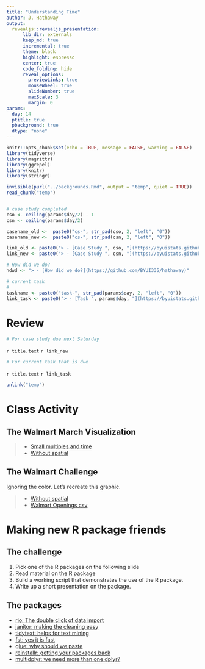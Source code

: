 ```yaml
---
title: "Understanding Time"
author: J. Hathaway
output: 
  revealjs::revealjs_presentation:
      lib_dir: externals
      keep_md: true
      incremental: true
      theme: black
      highlight: espresso
      center: true
      code_folding: hide
      reveal_options:
        previewLinks: true
        mouseWheel: true
        slideNumber: true
        maxScale: 3
        margin: 0
params:
  day: 14
  ptitle: true
  pbackground: true
  dtype: "none"
---
```


```r
knitr::opts_chunk$set(echo = TRUE, message = FALSE, warning = FALSE)
library(tidyverse)
library(magrittr)
library(ggrepel)
library(knitr)
library(stringr)

invisible(purl("../backgrounds.Rmd", output = "temp", quiet = TRUE))
read_chunk("temp")


# case study completed
cso <- ceiling(params$day/2) - 1
csn <- ceiling(params$day/2) 

casename_old <-  paste0("cs-", str_pad(cso, 2, "left", "0"))
casename_new <-  paste0("cs-", str_pad(csn, 2, "left", "0"))

link_old <- paste0("> - [Case Study ", cso, "](https://byuistats.github.io/M335/weekly_projects/", str_replace(casename_old,"-",""), "_details.html)")
link_new <- paste0("> - [Case Study ", csn, "](https://byuistats.github.io/M335/weekly_projects/", str_replace(casename_new,"-",""), "_details.html)")

# How did we do?
hdwd <- "> - [How did we do?](https://github.com/BYUI335/hathaway)"

# current task
# 
taskname <- paste0("task-", str_pad(params$day, 2, "left", "0"))
link_task <- paste0("> - [Task ", params$day, "](https://byuistats.github.io/M335/class_tasks/", str_replace(taskname,"-",""), "_details.html)")
```

# Review

```r
# For case study due next Saturday
```

`r title.text`
`r link_new`


```r
# For current task that is due
```

`r title.text`
`r link_task`


```r
unlink("temp")
```


# Class Activity


## The Walmart March Visualization

> - [Small multiples and time](http://excelcharts.com/wp-content/uploads/2012/06/walmart-growth-micromaps1.png)
> - [Without spatial](http://excelcharts.com/wp-content/uploads/2012/06/walmart-reorderable-matrix.png)


## The Walmart Challenge

Ignoring the color.  Let's recreate this graphic.  

> - [Without spatial](http://excelcharts.com/wp-content/uploads/2012/06/walmart-reorderable-matrix.png)
> - [Walmart Openings csv](https://byuistats.github.io/M335/data/Walmart_store_openings.csv)

# Making new R package friends

## The challenge

1. Pick one of the R packages on the following slide
2. Read material on the R package
3. Build a working script that demonstrates the use of the R package.
4. Write up a short presentation on the package.

## The packages

- [rio: The double click of data import](https://cran.r-project.org/web/packages/rio/vignettes/rio.html#data_import)
- [janitor: making the cleaning easy](https://github.com/sfirke/janitor)
- [tidytext: helps for text mining](https://github.com/juliasilge/tidytext)
- [fst: yes it is fast](http://www.fstpackage.org/)
- [glue: why should we paste](https://github.com/tidyverse/glue)
- [reinstallr: getting your packages back](https://github.com/calligross/reinstallr)
- [multidplyr: we need more than one dplyr?](http://www.business-science.io/code-tools/2016/12/18/multidplyr.html)



